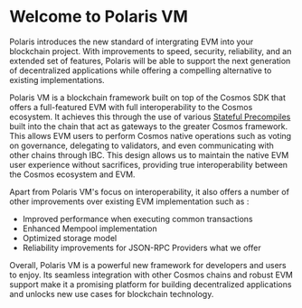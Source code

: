 # Welcome to Polaris VM

Polaris introduces the new standard of intergrating EVM into your blockchain project. With improvements to speed, security, reliability,
and an extended set of features, Polaris will be able to support the next generation of
decentralized applications while offering a compelling alternative to existing implementations.

Polaris VM is a blockchain framework built on top of the Cosmos SDK that offers a full-featured EVM with full
interoperability to the Cosmos ecosystem. It achieves this through the use of various [Stateful Precompiles]() built
into the chain that act as gateways to the greater Cosmos framework. This allows EVM users to perform Cosmos native operations such as voting on governance,
delegating to validators, and even communicating with other chains through IBC. This design allows us to maintain
the native EVM user experience without sacrifices, providing true interoperability between the Cosmos ecosystem and EVM.

Apart from Polaris VM's focus on interoperability, it also offers a number of other improvements over existing
EVM implementation such as :

- Improved performance when executing common transactions
- Enhanced Mempool implementation
- Optimized storage model
- Reliability improvements for JSON-RPC Providers
  what we offer

Overall, Polaris VM is a powerful new framework for developers and users to enjoy. Its seamless integration with other
Cosmos chains and robust EVM support make it a promising platform for building decentralized applications and unlocks
new use cases for blockchain technology.
